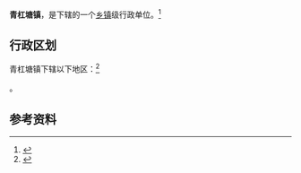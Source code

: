 {{中国乡级行政区|52/03/23/109/000}}

'''青杠塘镇'''，是{{PRC admin/fullname|52/03/23/109/000|3}}下辖的一个[[乡镇|乡镇]]级行政单位。<ref>{{PRC admin/ref sgc|{{PRC admin/parent|52/03/23/109/000}}}}</ref>

== 行政区划 ==

青杠塘镇下辖以下地区：<ref>{{PRC admin/ref sgc|52/03/23/109/000}}</ref>

{{PRC admin/children|52/03/23/109/000}}。

== 参考资料 ==

{{reflist}}

{{行政区划小作品}}
{{PRC admin/navcat|52/03/23/109/000}}